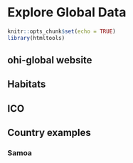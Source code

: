 # Explore Global Data {#explore} 

```r
knitr::opts_chunk$set(echo = TRUE)
library(htmltools)
```

<!---
## Objectives and Resources

### Objectives

### Resources 

----

--->

## ohi-global website

## Habitats

## ICO

## Country examples

### Samoa




